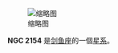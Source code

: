 {{NGCInfoBox|NGCID=NGC 2154|發現者=約翰·弗里德里希·威廉·赫歇爾|發現日期=1834年11月2日|其他編號=ESO 86-SC42|曆元=J2000.0|赤經=5時57分38.3秒
|赤緯=-67°15'44"|星座=剑鱼座|星體=星系|星等=11.8|表面亮度=|藍等=12.5}}
[[File:NGC_2154_DSS.jpg|缩略图]]

'''NGC 2154''' 是[[剑鱼座|剑鱼座]]的一個[[星系|星系]]。

{{NGCReference|2154}}
{{Catalogs|NGC=2154}}